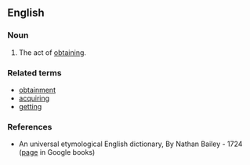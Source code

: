 ==English==

===Noun===
{{en-noun}}

# {{rare|jargon|science}} The act of [[obtain]]ing.

===Related terms===
*[[obtainment]]
*[[acquiring]]
*[[getting]]

===References===
{{R:WordNet 2006}}
* An universal etymological English dictionary,  By Nathan Bailey - 1724 ([http://books.google.com/books?id=VuYIAAAAQAAJ&pg=PT561&dq=obtention+dictionary page] in Google books)